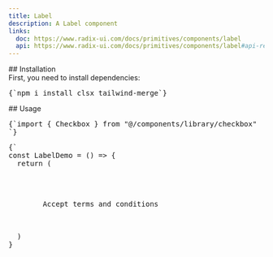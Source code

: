```yaml
---
title: Label
description: A Label component
links:
  doc: https://www.radix-ui.com/docs/primitives/components/label
  api: https://www.radix-ui.com/docs/primitives/components/label#api-reference
---
```


<ComponentPreview name="label-demo" />
## Installation
<div className="not-prose md:px-0 px-4">
<Step>
<StepItem title="Install Dependencies">
First, you need to install dependencies:
<Pre className="language-bash">
{`npm i install clsx tailwind-merge`}
</Pre>
</StepItem>
  <StepItem title="Create utils.ts"> 
  <ComponentUtilsText/>
  <ComponentUtils/>
  </StepItem>
  <StepItem title="Create Label Component" >
  <ComponentSource name="label-demo"/>
  </StepItem>
</Step>
</div>
## Usage
<div className="not-prose space-y-6">
<Pre>
{`import { Checkbox } from "@/components/library/checkbox"
`}
</Pre>
<Pre>{`
const LabelDemo = () => {
  return (
    <div className="flex items-center space-x-2">
      <Checkbox id="terms" />
      <Label
        htmlFor="terms"
        className="text-sm font-medium leading-none peer-disabled:cursor-not-allowed peer-disabled:opacity-70"
      >
        Accept terms and conditions
      </Label>
    </div>
  )
}

</div

>
